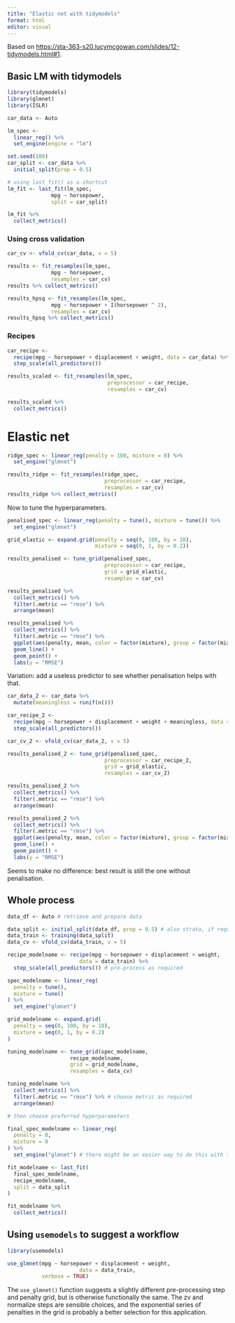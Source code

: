 ```yaml
---
title: "Elastic net with tidymodels"
format: html
editor: visual
---
```


Based on <https://sta-363-s20.lucymcgowan.com/slides/12-tidymodels.html#1>.

## Basic LM with tidymodels

```r
library(tidymodels)
library(glmnet)
library(ISLR)

car_data <- Auto

lm_spec <- 
  linear_reg() %>% 
  set_engine(engine = "lm")

set.seed(100)
car_split <- car_data %>% 
  initial_split(prop = 0.5)

# using last_fit() as a shortcut
lm_fit <- last_fit(lm_spec,
              mpg ~ horsepower,
              split = car_split)

lm_fit %>% 
  collect_metrics()
```

### Using cross validation

```r
car_cv <- vfold_cv(car_data, v = 5)

results <- fit_resamples(lm_spec,
              mpg ~ horsepower,
              resamples = car_cv)
results %>% collect_metrics()

results_hpsq <- fit_resamples(lm_spec,
              mpg ~ horsepower + I(horsepower ^ 2),
              resamples = car_cv)
results_hpsq %>% collect_metrics()

```

### Recipes

```r
car_recipe <-
  recipe(mpg ~ horsepower + displacement + weight, data = car_data) %>% 
  step_scale(all_predictors())

results_scaled <- fit_resamples(lm_spec,
                                preprocessor = car_recipe,
                                resamples = car_cv)

results_scaled %>% 
  collect_metrics()
```

# Elastic net

```r
ridge_spec <- linear_reg(penalty = 100, mixture = 0) %>% 
  set_engine("glmnet")

results_ridge <- fit_resamples(ridge_spec,
                               preprocessor = car_recipe,
                               resamples = car_cv)
results_ridge %>% collect_metrics()
```

Now to tune the hyperparameters.

```r
penalised_spec <- linear_reg(penalty = tune(), mixture = tune()) %>% 
  set_engine("glmnet")

grid_elastic <- expand.grid(penalty = seq(0, 100, by = 10),
                            mixture = seq(0, 1, by = 0.2))

results_penalised <- tune_grid(penalised_spec,
                               preprocessor = car_recipe,
                               grid = grid_elastic,
                               resamples = car_cv)

results_penalised %>%
  collect_metrics() %>% 
  filter(.metric == "rmse") %>% 
  arrange(mean)
```

```r
results_penalised %>%
  collect_metrics() %>%
  filter(.metric == "rmse") %>%
  ggplot(aes(penalty, mean, color = factor(mixture), group = factor(mixture))) +
  geom_line() +
  geom_point() + 
  labs(y = "RMSE")
```
Variation: add a useless predictor to see whether penalisation helps with that.

```r
car_data_2 <- car_data %>% 
  mutate(meaningless = runif(n()))

car_recipe_2 <-
  recipe(mpg ~ horsepower + displacement + weight + meaningless, data = car_data_2) %>% 
  step_scale(all_predictors())

car_cv_2 <- vfold_cv(car_data_2, v = 5)

results_penalised_2 <- tune_grid(penalised_spec,
                               preprocessor = car_recipe_2,
                               grid = grid_elastic,
                               resamples = car_cv_2)

results_penalised_2 %>% 
  collect_metrics() %>% 
  filter(.metric == "rmse") %>% 
  arrange(mean)

results_penalised_2 %>%
  collect_metrics() %>%
  filter(.metric == "rmse") %>%
  ggplot(aes(penalty, mean, color = factor(mixture), group = factor(mixture))) +
  geom_line() +
  geom_point() + 
  labs(y = "RMSE")
```

Seems to make no difference: best result is still the one without penalisation.

## Whole process

```r
data_df <- Auto # retrieve and prepare data

data_split <- initial_split(data_df, prop = 0.5) # also strata, if required
data_train <- training(data_split)
data_cv <- vfold_cv(data_train, v = 5)

recipe_modelname <- recipe(mpg ~ horsepower + displacement + weight,
                       data = data_train) %>% 
  step_scale(all_predictors()) # pre-process as required

spec_modelname <- linear_reg(
  penalty = tune(),
  mixture = tune()
) %>% 
  set_engine("glmnet")

grid_modelname <- expand.grid(
  penalty = seq(0, 100, by = 10),
  mixture = seq(0, 1, by = 0.2)
)  

tuning_modelname <- tune_grid(spec_modelname,
                    recipe_modelname,
                    grid = grid_modelname,
                    resamples = data_cv)

tuning_modelname %>% 
  collect_metrics() %>% 
  filter(.metric == "rmse") %>% # choose metric as required
  arrange(mean)

# then choose preferred hyperparameters

final_spec_modelname <- linear_reg(
  penalty = 0,
  mixture = 0
) %>% 
  set_engine("glmnet") # there might be an easier way to do this with tidymodels

fit_modelname <- last_fit(
  final_spec_modelname,
  recipe_modelname,
  split = data_split
)

fit_modelname %>% 
  collect_metrics()

```

## Using `usemodels` to suggest a workflow

```r
library(usemodels)

use_glmnet(mpg ~ horsepower + displacement + weight,
                       data = data_train,
           verbose = TRUE)

```

The `use_glmnet()` function suggests a slightly different pre-processing step and penalty grid, but is otherwise functionally the same. The zv and normalize steps are sensible choices, and the exponential series of penalties in the grid is probably a better selection for this application.

